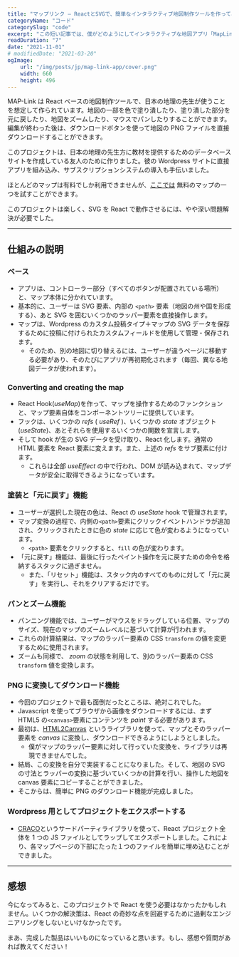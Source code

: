 ```yaml
---
title: "マップリンク – ReactとSVGで、簡単なインタラクティブ地図制作ツールを作ってみた"
categoryName: "コード"
categorySlug: "code"
excerpt: "この短い記事では、僕がどのようにしてインタラクティブな地図アプリ「MapLink」を作成したかについて説明します。このアプリでは、拡大、縮小、左右上下への移動がスムーズにでき、ダブルクリックで好きな色付けをし、完成した地図をPNGファイルとしてダウンロードすることが可能。"
readDuration: "7"
date: "2021-11-01"
# modifiedDate: "2021-03-20"
ogImage:
    url: "/img/posts/jp/map-link-app/cover.png"
    width: 660
    height: 496
---
```


MAP-Link は React ベースの地図制作ツールで、日本の地理の先生が使うことを想定して作られています。地図の一部を色で塗り潰したり、塗り潰した部分を元に戻したり、地図をズームしたり、マウスでパンしたりすることができます。
編集が終わった後は、ダウンロードボタンを使って地図の PNG ファイルを直接ダウンロードすることができます。

このプロジェクトは、日本の地理の先生方に教材を提供するためのデータベースサイトを作成している友人のために作りました。彼の Wordpress サイトに直接アプリを組み込み、サブスクリプションシステムの導入も手伝いました。

ほとんどのマップは有料でしか利用できませんが、[ここでは](https://ee-arts.biz/map/47%e9%83%bd%e9%81%93%e5%ba%9c%e7%9c%8c-2/) 無料のマップの一つを試すことができます。

このプロジェクトは楽しく、SVG を React で動作させるには、やや深い問題解決が必要でした。

---

## 仕組みの説明

### ベース

-   アプリは、コントローラー部分（すべてのボタンが配置されている場所）と、マップ本体に分かれています。
-   基本的に、ユーザーは SVG 要素、内部の `<path>` 要素（地図の州や国を形成する）、あと SVG を囲むいくつかのラッパー要素を直接操作します。
-   マップは、Wordpress のカスタム投稿タイプ＋マップの SVG データを保存するために投稿に付けられたカスタムフィールドを使用して管理・保存されます。
    -   そのため、別の地図に切り替えるには、ユーザーが違うページに移動する必要があり、そのたびにアプリが再初期化されます（毎回、異なる地図データが使われます）。

### Converting and creating the map

-   React Hook(_useMap_)を作って、マップを操作するためのファンクションと、マップ要素自体をコンポーネントツリーに提供しています。
-   フックは、いくつかの _refs_ ( _useRef_ )、いくつかの _state_ オブジェクト(_useState_)、あとそれらを使用するいくつかの関数を宣言します。
-   そして hook が生の SVG データを受け取り、React 化します。通常の HTML 要素を React 要素に変えます。また、上述の _refs_ をサブ要素に付けます。
    -   これらは全部 _useEffect_ の中で行われ、DOM が読み込まれて、マップデータが安全に取得できるようになっています。

### 塗装と「元に戻す」機能

-   ユーザーが選択した現在の色は、React の _useState_ hook で管理されます。
-   マップ変換の過程で、内側の`<path>`要素にクリックイベントハンドラが追加され、クリックされたときに色の _state_ に応じて色が変わるようになっています。
    -   `<path>` 要素をクリックすると、`fill` の色が変わります。
-   「元に戻す」機能は、最後に行ったペイント操作を元に戻すための命令を格納するスタックに過ぎません。
    -   また、「リセット」機能は、スタック内のすべてのものに対して「元に戻す」を実行し、それをクリアするだけです。

### パンとズーム機能

-   パンニング機能では、ユーザーがマウスをドラッグしている位置、マップのサイズ、現在のマップのズームレベルに基づいて計算が行われます。
-   これらの計算結果は、マップのラッパー要素の CSS `transform` の値を変更するために使用されます。
-   ズームも同様で、 _zoom_ の状態を利用して、別のラッパー要素の CSS `transform` 値を変換します。

### PNG に変換してダウンロード機能

-   今回のプロジェクトで最も面倒だったところは、絶対これでした。
-   Javascript を使ってブラウザから画像をダウンロードするには、まず HTML5 の`<canvas>`要素にコンテンツを _paint_ する必要があります。
-   最初は、[HTML2Canvas](https://html2canvas.hertzen.com/) というライブラリを使って、マップとそのラッパー要素を _canvas_ に変換し、ダウンロードできるようにしようとしました。
    -   僕がマップのラッパー要素に対して行っていた変換を、ライブラリは再現できませんでした。
-   結局、この変換を自分で実装することになりました。そして、地図の SVG の寸法とラッパーの変換に基づいていくつかの計算を行い、操作した地図を canvas 要素にコピーすることができました。
-   そこからは、簡単に PNG のダウンロード機能が完成しました。

### Wordpress 用としてプロジェクトをエクスポートする

-   [CRACO](https://github.com/gsoft-inc/craco)というサードパーティライブラリを使って、React プロジェクト全体を 1 つの JS ファイルとしてラップしてエクスポートしました。これにより、各マップページの下部にたった１つのファイルを簡単に埋め込むことができました。

---

## 感想

今になってみると、このプロジェクトで React を使う必要はなかったかもしれません。いくつかの解決策は、React の奇妙な点を回避するために過剰なエンジニアリングをしないといけなかったです。

まあ、完成した製品はいいものになっていると思います。もし、感想や質問があれば教えてください！
